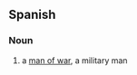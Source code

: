 ==Spanish==

===Noun===
{{es-noun|m|head=[[hombre]] [[de]] [[guerra]]}}

# a [[man of war]], a military man
{{C|es|War|People}}